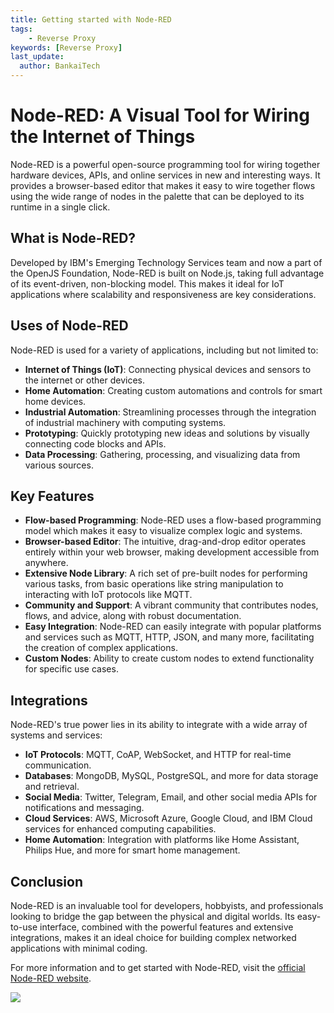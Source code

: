 ```yaml
---
title: Getting started with Node-RED
tags:
    - Reverse Proxy
keywords: [Reverse Proxy]
last_update:
  author: BankaiTech
---
```


# Node-RED: A Visual Tool for Wiring the Internet of Things

Node-RED is a powerful open-source programming tool for wiring together hardware devices, APIs, and online services in new and interesting ways. It provides a browser-based editor that makes it easy to wire together flows using the wide range of nodes in the palette that can be deployed to its runtime in a single click.

## What is Node-RED?

Developed by IBM's Emerging Technology Services team and now a part of the OpenJS Foundation, Node-RED is built on Node.js, taking full advantage of its event-driven, non-blocking model. This makes it ideal for IoT applications where scalability and responsiveness are key considerations.

## Uses of Node-RED

Node-RED is used for a variety of applications, including but not limited to:

- **Internet of Things (IoT)**: Connecting physical devices and sensors to the internet or other devices.
- **Home Automation**: Creating custom automations and controls for smart home devices.
- **Industrial Automation**: Streamlining processes through the integration of industrial machinery with computing systems.
- **Prototyping**: Quickly prototyping new ideas and solutions by visually connecting code blocks and APIs.
- **Data Processing**: Gathering, processing, and visualizing data from various sources.

## Key Features

- **Flow-based Programming**: Node-RED uses a flow-based programming model which makes it easy to visualize complex logic and systems.
- **Browser-based Editor**: The intuitive, drag-and-drop editor operates entirely within your web browser, making development accessible from anywhere.
- **Extensive Node Library**: A rich set of pre-built nodes for performing various tasks, from basic operations like string manipulation to interacting with IoT protocols like MQTT.
- **Community and Support**: A vibrant community that contributes nodes, flows, and advice, along with robust documentation.
- **Easy Integration**: Node-RED can easily integrate with popular platforms and services such as MQTT, HTTP, JSON, and many more, facilitating the creation of complex applications.
- **Custom Nodes**: Ability to create custom nodes to extend functionality for specific use cases.

## Integrations

Node-RED's true power lies in its ability to integrate with a wide array of systems and services:

- **IoT Protocols**: MQTT, CoAP, WebSocket, and HTTP for real-time communication.
- **Databases**: MongoDB, MySQL, PostgreSQL, and more for data storage and retrieval.
- **Social Media**: Twitter, Telegram, Email, and other social media APIs for notifications and messaging.
- **Cloud Services**: AWS, Microsoft Azure, Google Cloud, and IBM Cloud services for enhanced computing capabilities.
- **Home Automation**: Integration with platforms like Home Assistant, Philips Hue, and more for smart home management.

## Conclusion

Node-RED is an invaluable tool for developers, hobbyists, and professionals looking to bridge the gap between the physical and digital worlds. Its easy-to-use interface, combined with the powerful features and extensive integrations, makes it an ideal choice for building complex networked applications with minimal coding.

For more information and to get started with Node-RED, visit the [official Node-RED website](https://nodered.org/).

<a href="https://www.buymeacoffee.com/BankaiTech"><img src="https://img.buymeacoffee.com/button-api/?text=Buy me a beer&emoji=🍺&slug=BankaiTech&button_colour=FFDD00&font_colour=000000&font_family=Cookie&outline_colour=000000&coffee_colour=ffffff" /></a>
